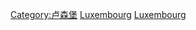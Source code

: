 {{Catnav|頁面分類|地理|国家|欧洲国家|卢森堡}}
{{Commonscat|Geography of Luxembourg}}

[[Category:卢森堡|Category:卢森堡]]
[[Category:欧洲各国地理|Luxembourg]]
[[Category:西欧地理|Luxembourg]]